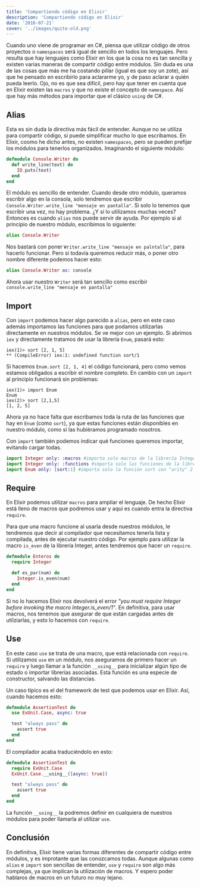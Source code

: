 ```yaml
---
title: 'Compartiendo código en Elixir'
description: 'Compartiendo código en Elixir'
date: '2016-07-21'
cover: '../images/quite-old.png'
---
```


Cuando uno viene de programar en C#, piensa que utilizar código de otros proyectos o `namespaces` será igual de sencillo en todos los lenguajes. Pero resulta que hay lenguajes como Elixir en los que la cosa no es tan sencilla y existen varias maneras de compartir código entre módulos. Sin duda es una de las cosas que más me ha costando pillar (igual es que soy un zote), así que he pensado en escribirlo para aclararme yo, y de paso aclarar a quién pueda leerlo. Ojo, no es que sea difícil, pero hay que tener en cuenta que en Elixir existen las `macros` y que no existe el concepto de `namespace`. Así que hay más métodos para importar que el clásico `using` de C#.

## Alias

Esta es sin duda la directiva más fácil de entender. Aunque no se utiliza para compartir código, si puede simplificar mucho lo que escribamos. En Elixir, coomo he dicho antes, no existen `namespaces`, pero se pueden prefijar los módulos para tenerlos organizados. Imaginando el siguiente módulo:

```elixir
defmodule Console.Writer do
  def write_line(text) do
    IO.puts(text)
  end
end
```

El módulo es sencillo de entender. Cuando desde otro módulo, queramos escribir algo en la consola, solo tendremos que escribir `Console.Writer.write_line "mensaje en pantalla"`. Si solo lo tenemos que escribir una vez, no hay problema. ¿Y si lo utilizamos muchas veces? Entonces es cuando `alias` nos puede servir de ayuda. Por ejemplo si al principio de nuestro módulo, escribimos lo siguiente:

```elixir
alias Console.Writer 
```

Nos bastará con poner `Writer.write_line "mensaje en palntalla"`, para hacerlo funcionar. Pero si todavía queremos reducir más, o poner otro nombre diferente podemos hacer esto:

```elixir
alias Console.Writer as: console
```
Ahora usar nuestro `Writer` será tan sencillo como escribir `console.write_line "mensaje en pantalla"`

## Import

Con `import` podemos hacer algo parecido a `alias`, pero en este caso además importamos las funciones para que podamos utilizarlas directamente en nuestros módulos. Se ve mejor con un ejemplo. Si abrimos `iex` y directamente tratamos de usar la librería `Enum`, pasará esto:

```
iex(1)> sort [2, 1, 5]
** (CompileError) iex:1: undefined function sort/1
```

Si hacemos `Enum.sort [2, 1, 4]` el código funcionará, pero como vemos estamos obligados a escribir el nombre completo. En cambio con un `import` al principio funcionará sin problemas:

```
iex(1)> import Enum
Enum
iex(2)> sort [2,1,5]
[1, 2, 5]
```

Ahora ya no hace falta que escribamos toda la ruta de las funciones que hay en `Enum` (como `sort`), ya que estas funciones están disponibles en nuestro módulo, como si las hubiéramos programado nosotros.

Con `import` también podemos indicar qué funciones queremos importar, evitando cargar todas.

```elixir
import Integer only: :macros #importa solo macros de la librería Integer
import Integer only: :functions #importa solo las funciones de la librería Integer
import Enum only: [sort:1] #importa solo la función sort con "arity" 2 (que recibe dos parámetros) de la librería Enum
```

## Require 

En Elixir podemos utilizar `macros` para ampliar el lenguaje. De hecho Elixir está lleno de macros que podremos usar y aquí es cuando entra la directiva `require`.

Para que una macro funcione al usarla desde nuestros módulos, le tendremos que decir al compilador que necesitamos tenerla lista y compilada, antes de ejecutar nuestro código. Por ejemplo para utilizar la macro `is_even` de la librería Integer, antes tendremos que hacer un `require`.

```elixir
defmodule Enteros do
  require Integer

  def es_par(num) do
    Integer.is_even(num)
  end
end
```

Si no lo hacemos Elixir nos devolverá el error *"you must require Integer before invoking the macro Integer.is_even/1"*. En definitiva, para usar macros, nos tenemos que asegurar de que están cargadas antes de utilziarlas, y esto lo hacemos con `require`.


## Use

En este caso `use` se trata de una macro, que está relacionada con `require`. Si utilizamos `use` en un módulo, nos aseguramos de primero hacer un `require` y luego llamar a la función `__using__` para inicializar algún tipo de estado o importar librerías asociadas. Esta función es una especie de constructor, salvando las distancias.

Un caso típico es el del framework de test que podemos usar en Elixir. Así, cuando hacemos esto:

```elixir
defmodule AssertionTest do
  use ExUnit.Case, async: true

  test "always pass" do
    assert true
  end
end
```

El compilador acaba traduciéndolo en esto:

```elixir
defmodule AssertionTest do
  require ExUnit.Case
  ExUnit.Case.__using__([async: true])

  test "always pass" do
    assert true
  end
end
```

La función `__using__` la podremos definir en cualquiera de nuestros módulos para poder llamarla al utilizar `use`. 


## Conclusión

En definitiva, Elixir tiene varias formas diferentes de compartir código entre módulos, y es improtante que las conozcamos todas. Aunque algunas como `alias` e `import` son sencillas de entender, `use` y  `require` son algo más complejas, ya que implican la utilización de macros. Y espero poder hablaros de macros en un futuro no muy lejano.